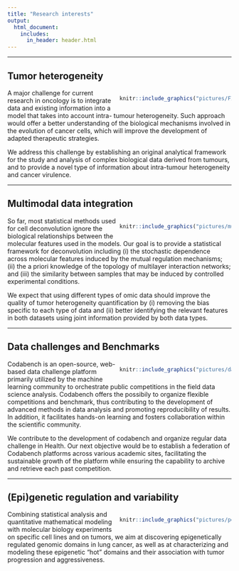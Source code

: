 ```yaml
---
title: "Research interests"
output:
  html_document:
    includes:
      in_header: header.html
---
```


<style>
.column-left{
  float: left;
  width: 33%;
  text-align: left;
}
.column-center{
  display: inline-block;
  width: 33%;
  text-align: center;
}
.column-right{
  float: right;
  width: 50%;
  text-align: right;
}
</style>


***

## Tumor heterogeneity  


<div class="column-right">
```r
knitr::include_graphics("pictures/FIG1.png")
``` 
</div>

  A major challenge for current research in oncology is to integrate data and existing information into a model that takes into account intra- tumour heterogeneity. Such approach would offer a better understanding of the biological mechanisms involved in the evolution of cancer cells, which will improve the development of adapted therapeutic strategies.

  We address this challenge by establishing an original analytical framework for the study and analysis of complex biological data derived from tumours, and to provide a novel type of information about intra-tumour heterogeneity and cancer virulence.


***

## Multimodal data integration 


<div class="column-right">
```r
knitr::include_graphics("pictures/multi-omic_data_integration.png")
``` 
</div>

  So far, most statistical methods used for cell deconvolution ignore the biological relationships between the molecular features used in the models. Our goal is to provide a statistical framework for deconvolution including (i) the stochastic dependence across molecular features induced by the mutual regulation mechanisms; (ii) the a priori knowledge of the topology of multilayer interaction networks; and (iii) the similarity between samples that may be induced by controlled experimental conditions.

  We expect that using different types of omic data should improve the quality of tumor heterogeneity quantification by (i) removing the bias specific to each type of data and (ii) better identifying the relevant features in both datasets using joint information provided by both data types. 

***

## Data challenges and Benchmarks 


<div class="column-right">
```r
knitr::include_graphics("pictures/data_challenge_benchmarks.png")
``` 
</div>

Codabench is an open-source, web-based data challenge platform primarily utilized by the machine learning community to orchestrate public competitions in the field data science analysis. 
Codabench offers the possibily to organize flexible competitions and benchmark, thus contributing to the development of advanced methods in data analysis and promoting reproducibility of results. In addition, it facilitates hands-on learning and fosters collaboration within the scientific community. 

We contribute to the development of codabench and organize regular data challenge in Health. Our next objective would be to establish a federation of Codabench platforms across various academic sites, facilitating the sustainable growth of the platform while ensuring the capability to archive and retrieve each past competition.





***

## (Epi)genetic regulation and variability


<div class="column-right">
```r
knitr::include_graphics("pictures/penda.png")
``` 
</div>


  
  Combining statistical analysis and quantitative mathematical modeling with molecular biology experiments on specific cell lines and on tumors, we aim at discovering epigenetically regulated genomic domains in lung cancer, as well as at characterizing and modeling these epigenetic “hot” domains and their association with tumor progression and aggressiveness.


  